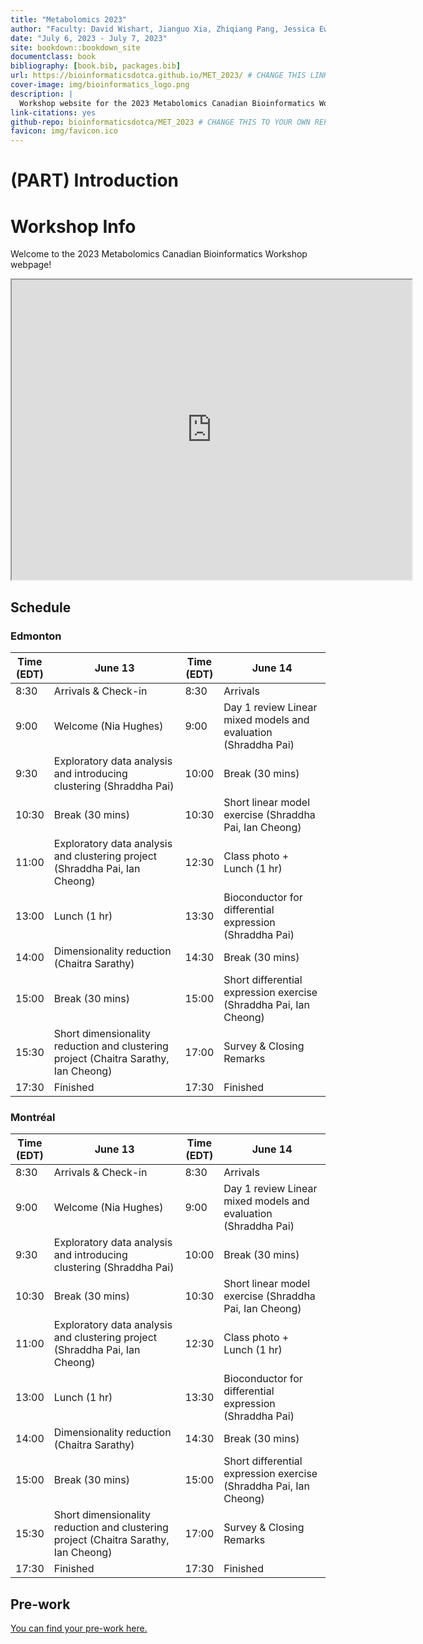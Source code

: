 ```yaml
--- 
title: "Metabolomics 2023"
author: "Faculty: David Wishart, Jianguo Xia, Zhiqiang Pang, Jessica Ewald, Lun Zhang, Mark Berkjanskii, Michelle Brazas, and Nia Hughes"
date: "July 6, 2023 - July 7, 2023"
site: bookdown::bookdown_site
documentclass: book
bibliography: [book.bib, packages.bib]
url: https://bioinformaticsdotca.github.io/MET_2023/ # CHANGE THIS LINK TO YOUR LANDING PAGE LINK
cover-image: img/bioinformatics_logo.png
description: |
  Workshop website for the 2023 Metabolomics Canadian Bioinformatics Workshop
link-citations: yes
github-repo: bioinformaticsdotca/MET_2023 # CHANGE THIS TO YOUR OWN REPO
favicon: img/favicon.ico
---
```


# (PART) Introduction {-}

# Workshop Info

Welcome to the 2023 Metabolomics Canadian Bioinformatics Workshop webpage!  

<iframe src="https://drive.google.com/file/d/1QhlE2rE300xko5Z2f2-hfQmB9WaJr06R/preview" width="640" height="480" allow="autoplay"></iframe>

## Schedule

### Edmonton

| Time (EDT) | June 13                                                                             | Time (EDT) | June 14                                                           |
|------------|-------------------------------------------------------------------------------------|------------|-------------------------------------------------------------------|
| 8:30       | Arrivals & Check-in                                                                 | 8:30       | Arrivals                                                          |
| 9:00       | Welcome (Nia Hughes)                                                                | 9:00       | Day 1 review Linear mixed models and evaluation (Shraddha Pai)    |
| 9:30       | Exploratory data analysis and introducing clustering (Shraddha Pai)                 | 10:00      | Break (30 mins)                                                    |
| 10:30      | Break (30 mins)                                                                       | 10:30      | Short linear model exercise (Shraddha Pai, Ian Cheong)            |
| 11:00      | Exploratory data analysis and clustering project (Shraddha Pai, Ian Cheong)         | 12:30      | Class photo + Lunch (1 hr)                                          |
| 13:00      | Lunch (1 hr)                                                                          | 13:30      | Bioconductor for differential expression (Shraddha Pai)           |
| 14:00      | Dimensionality reduction (Chaitra Sarathy)                                          | 14:30      | Break (30 mins)                                                    |
| 15:00      | Break (30 mins)                                                                      | 15:00      | Short differential expression exercise (Shraddha Pai, Ian Cheong) |
| 15:30      | Short dimensionality reduction and clustering project (Chaitra Sarathy, Ian Cheong) | 17:00      | Survey & Closing Remarks                                          |
| 17:30      | Finished                                                                            | 17:30      | Finished                                                          |

### Montréal

| Time (EDT) | June 13                                                                             | Time (EDT) | June 14                                                           |
|------------|-------------------------------------------------------------------------------------|------------|-------------------------------------------------------------------|
| 8:30       | Arrivals & Check-in                                                                 | 8:30       | Arrivals                                                          |
| 9:00       | Welcome (Nia Hughes)                                                                | 9:00       | Day 1 review Linear mixed models and evaluation (Shraddha Pai)    |
| 9:30       | Exploratory data analysis and introducing clustering (Shraddha Pai)                 | 10:00      | Break (30 mins)                                                    |
| 10:30      | Break (30 mins)                                                                       | 10:30      | Short linear model exercise (Shraddha Pai, Ian Cheong)            |
| 11:00      | Exploratory data analysis and clustering project (Shraddha Pai, Ian Cheong)         | 12:30      | Class photo + Lunch (1 hr)                                          |
| 13:00      | Lunch (1 hr)                                                                          | 13:30      | Bioconductor for differential expression (Shraddha Pai)           |
| 14:00      | Dimensionality reduction (Chaitra Sarathy)                                          | 14:30      | Break (30 mins)                                                    |
| 15:00      | Break (30 mins)                                                                      | 15:00      | Short differential expression exercise (Shraddha Pai, Ian Cheong) |
| 15:30      | Short dimensionality reduction and clustering project (Chaitra Sarathy, Ian Cheong) | 17:00      | Survey & Closing Remarks                                          |
| 17:30      | Finished                                                                            | 17:30      | Finished                                                          |


## Pre-work

[You can find your pre-work here.](https://docs.google.com/forms/d/e/1FAIpQLSezV8cbusyLYa98AJ50sZfOlW1HsKZmDh7XnsDKusRg73zkbw/viewform)
